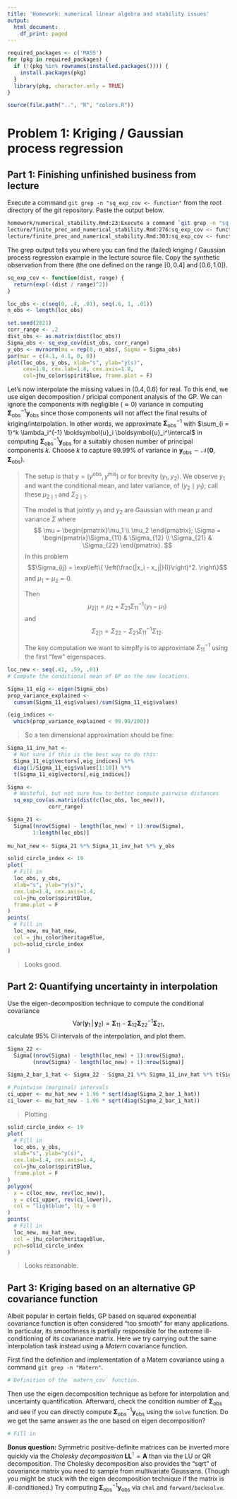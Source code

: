 ```yaml
---
title: 'Homework: numerical linear algebra and stability issues'
output:
  html_document:
    df_print: paged
---
```


```r
required_packages <- c('MASS')
for (pkg in required_packages) {
  if (!(pkg %in% rownames(installed.packages()))) {
    install.packages(pkg)
  }
  library(pkg, character.only = TRUE)
}

source(file.path("..", "R", "colors.R"))
```


# Problem 1: Kriging / Gaussian process regression

## Part 1: Finishing unfinished business from lecture

Execute a command `git grep -n "sq_exp_cov <- function"` from the root directory of the git repository.
Paste the output below.

```zsh
homework/numerical_stability.Rmd:23:Execute a command `git grep -n "sq_exp_cov <- function"` from the root directory of the git repository.
lecture/finite_prec_and_numerical_stability.Rmd:276:sq_exp_cov <- function(dist, range) {
lecture/finite_prec_and_numerical_stability.Rmd:303:sq_exp_cov <- function(dist, range) {
```

The grep output tells you where you can find the (failed) kriging / Gaussian process regression example in the lecture source file.
Copy the synthetic observation from there (the one defined on the range $[0, 0.4]$ and $[0.6, 1.0]$).

```r
sq_exp_cov <- function(dist, range) {
  return(exp(-(dist / range)^2))
}

loc_obs <- c(seq(0, .4, .01), seq(.6, 1, .01))
n_obs <- length(loc_obs)

set.seed(2021)
corr_range <- .2
dist_obs <- as.matrix(dist(loc_obs))
Sigma_obs <- sq_exp_cov(dist_obs, corr_range)
y_obs <- mvrnorm(mu = rep(0, n_obs), Sigma = Sigma_obs)
par(mar = c(4.1, 4.1, 0, 0))
plot(loc_obs, y_obs, xlab="s", ylab="y(s)", 
     cex=1.8, cex.lab=1.8, cex.axis=1.8, 
     col=jhu_color$spiritBlue, frame.plot = F)
```

Let's now interpolate the missing values in $(0.4, 0.6)$ for real.
To this end, we use eigen decomposition / pricipal component analysis of the GP.
We can ignore the components with negligible ($\approx 0$) variance in computing $\boldsymbol{\Sigma}_{\textrm{obs}}^{-1} \boldsymbol{y}_{\textrm{obs}}$ since those components will not affect the final results of kriging/interpolation.
In other words, we approximate $\boldsymbol{\Sigma}_{\textrm{obs}}^{-1}$ with $\sum_{i = 1}^k \lambda_i^{-1} \boldsymbol{u}_i \boldsymbol{u}_i^\intercal$ in computing $\boldsymbol{\Sigma}_{\textrm{obs}}^{-1} \boldsymbol{y}_{\textrm{obs}}$ for a suitably chosen number of principal components $k$.
Choose $k$ to capture $99.99$\% of variance in $\boldsymbol{y}_{\textrm{obs}} \sim \mathcal{N}(\boldsymbol{0}, \boldsymbol{\Sigma}_{\textrm{obs}})$.

> The setup is that $y = (y^\text{obs}, y^\text{mis})$ or for brevity $(y_1, y_2)$. We observe $y_1$ and want the conditional mean, and later variance, of $(y_2 \mid y_1)$; call these $\mu_{2 \mid 1}$ and $\Sigma_{2 \mid 1}$.
>
> The model is that jointly $y_1$ and $y_2$ are Gaussian with mean $\mu$ and variance $\Sigma$ where
> $$ \mu = 
     \begin{pmatrix}\mu_1 \\ \mu_2 \end{pmatrix};
     \Sigma =
     \begin{pmatrix}\Sigma_{11} & \Sigma_{12} \\
                    \Sigma_{21} & \Sigma_{22} \end{pmatrix}.
  $$
> In this problem $$\Sigma_{ij} = \exp\left\{ \left(\frac{|x_i - x_j|}{l}\right)^2. \right\}$$ and $\mu_1 = \mu_2 = 0$. 
> 
> Then
> $$ \mu_{2 | 1} = \mu_2 + \Sigma_{21}\Sigma_{11}^{-1}(y_1 - \mu_1) $$
> and
> $$ \Sigma_{2 | 1} = \Sigma_{22} - \Sigma_{21}\Sigma_{11}^{-1}\Sigma_{12}. $$
>
> The key computation we want to simplfy is to approximate $\Sigma_{11}^{-1}$ using the first "few" eigenspaces.

```r
loc_new <- seq(.41, .59, .01)
# Compute the conditional mean of GP on the new locations.

Sigma_11_eig <- eigen(Sigma_obs)
prop_variance_explained <-
  cumsum(Sigma_11_eig$values)/sum(Sigma_11_eig$values)

(eig_indices <-
  which(prop_variance_explained < 99.99/100))
```

> So a ten dimensional approximation should be fine:

```r
Sigma_11_inv_hat <-
  # Not sure if this is the best way to do this:
  Sigma_11_eig$vectors[,eig_indices] %*% 
  diag(1/Sigma_11_eig$values[1:10]) %*%
  t(Sigma_11_eig$vectors[,eig_indices])

Sigma <-
  # Wasteful, but not sure how to better compute pairwise distances
  sq_exp_cov(as.matrix(dist(c(loc_obs, loc_new))),
             corr_range)

Sigma_21 <-
  Sigma[(nrow(Sigma) - length(loc_new) + 1):nrow(Sigma), 
        1:length(loc_obs)]
  
mu_hat_new <- Sigma_21 %*% Sigma_11_inv_hat %*% y_obs
```

```r
solid_circle_index <- 19
plot(
  # Fill in
  loc_obs, y_obs,
  xlab="s", ylab="y(s)",
  cex.lab=1.4, cex.axis=1.4, 
  col=jhu_color$spiritBlue,
  frame.plot = F
)
points(
  # Fill in
  loc_new, mu_hat_new,
  col = jhu_color$heritageBlue, 
  pch=solid_circle_index
)
```
> Looks good.

## Part 2: Quantifying uncertainty in interpolation
Use the eigen-decomposition technique to compute the conditional covariance 
$$\textrm{Var}(\boldsymbol{y}_1 \, | \, \boldsymbol{y}_2)
  = \boldsymbol{\Sigma}_{11} - \boldsymbol{\Sigma}_{12} \boldsymbol{\Sigma}_{22}^{-1} \boldsymbol{\Sigma}_{21},$$
calculate 95% CI intervals of the interpolation, and plot them.

```r
Sigma_22 <-
  Sigma[(nrow(Sigma) - length(loc_new) + 1):nrow(Sigma), 
        (nrow(Sigma) - length(loc_new) + 1):nrow(Sigma)]

Sigma_2_bar_1_hat <- Sigma_22 - Sigma_21 %*% Sigma_11_inv_hat %*% t(Sigma_21)

# Pointwise (marginal) intervals
ci_upper <- mu_hat_new + 1.96 * sqrt(diag(Sigma_2_bar_1_hat))
ci_lower <- mu_hat_new - 1.96 * sqrt(diag(Sigma_2_bar_1_hat))
```

> Plotting

```r
solid_circle_index <- 19
plot(
  # Fill in
  loc_obs, y_obs,
  xlab="s", ylab="y(s)",
  cex.lab=1.4, cex.axis=1.4, 
  col=jhu_color$spiritBlue,
  frame.plot = F
)
polygon(
  x = c(loc_new, rev(loc_new)),
  y = c(ci_upper, rev(ci_lower)),
  col = "lightblue", lty = 0
)
points(
  # Fill in
  loc_new, mu_hat_new,
  col = jhu_color$heritageBlue, 
  pch=solid_circle_index
)
```

> Looks reasonable.

## Part 3: Kriging based on an alternative GP covariance function

Albeit popular in certain fields, GP based on squared exponential covariance function is often considered "too smooth" for many applications.
In particular, its smoothness is partially responsible for the extreme ill-conditioning of its covariance matrix. 
Here we try carrying out the same interpolation task instead using a _Matern_ covariance function. 

First find the definition and implementation of a Matern covariance using a command `git grep -n "Matern"`.

```r
# Definition of the `matern_cov` function.
```

Then use the eigen decomposition technique as before for interpolation and uncertainty quantification.
Afterward, check the condition number of $\boldsymbol{\Sigma}_{\textrm{obs}}$ and see if you can directly compute $\boldsymbol{\Sigma}_{\textrm{obs}}^{-1} \boldsymbol{y}_{\textrm{obs}}$ using the `solve` function.
Do we get the same answer as the one based on eigen decomposition?

```r
# Fill in
```

**Bonus question:** Symmetric positive-definite matrices can be inverted more quickly via the _Cholesky decomposition_ $\boldsymbol{L} \boldsymbol{L}^\intercal = \boldsymbol{A}$ than via the LU or QR decomposition. 
<!-- The LU decomposition takes $O(2 n^3 / 3)$, QR $O(4 n^3 / 3)$, and Cholesky $O(n^3 / 3)$ operations. -->
The Cholesky decomposition also provides the "sqrt" of covariance matrix you need to sample from multivariate Gaussians.
(Though you might be stuck with the eigen decomposition technique if the matrix is ill-conditioned.)
Try computing $\boldsymbol{\Sigma}_{\textrm{obs}}^{-1} \boldsymbol{y}_{\textrm{obs}}$ via `chol` and `forward/backsolve`.